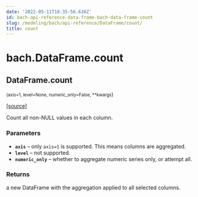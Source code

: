 ```yaml
---
date: '2022-05-11T18:35:56.636Z'
id: bach-api-reference-data-frame-bach-data-frame-count
slug: /modeling/bach/api-reference/DataFrame/count/
title: count
---
```


# bach.DataFrame.count

<div className="method">

## <span className="additional-name">DataFrame.</span><span className="name">count</span>

<small className="parameter-list">(<span className="parameter" id="axis">axis=1</span>, <span className="parameter" id="level">level=None</span>, <span className="parameter" id="numeric_only">numeric_only=False</span>, <span className="parameter" id="**">\*\*kwargs</span></small>)


&#8203;<span className="view-source">[[source]](https://github.com/objectiv/objectiv-analytics/blob/main/bach/bach/dataframe.py)</span>

<div className="content">

Count all non-NULL values in each column.


### Parameters

* **`axis`** – only `axis=1` is supported. This means columns are aggregated.
* **`level`** – not supported.
* **`numeric_only`** – whether to aggregate numeric series only, or attempt all.



### Returns

a new DataFrame with the aggregation applied to all selected columns.



</div>


</div>
